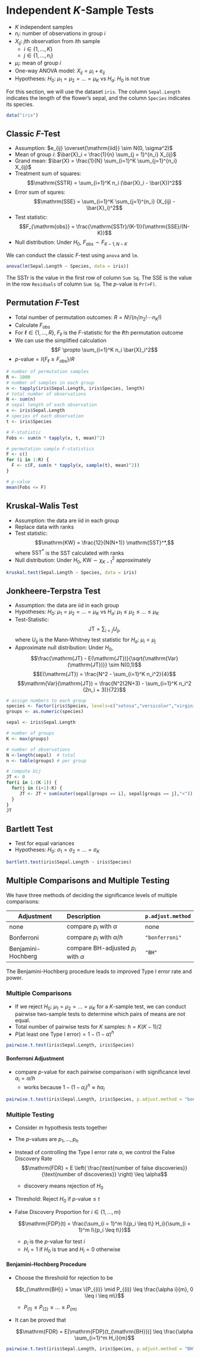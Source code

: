 # Independent $K$-Sample Tests

- $K$ independent samples
- $n_i$: number of observations in group $i$
- $X_{ij}$: $j$th observation from $i$th sample
  - $i \in \{1, \dots, K\}$
  - $j \in \{1, \dots, n_i\}$
- $\mu_i$: mean of group $i$
- One-way ANOVA model: $X_{ij} = \mu_i + e_{ij}$
- Hypotheses: $H_0$: $\mu_1 = \mu_2 = \dots = \mu_K$ vs 
              $H_a$: $H_0$ is not true

For this section, we will use the dataset `iris`.
The column `Sepal.Length` indicates the length of the flower's sepal,
and the column `Species` indicates its species.

```r
data("iris")
```


## Classic $F$-Test

- Assumption: $e_{ij} \overset{\mathrm{iid}} \sim N(0, \sigma^2)$
- Mean of group $i$: $\bar{X}_i = \frac{1}{n} \sum_{j = 1}^{n_i} X_{ij}$
- Grand mean: $\bar{X} = \frac{1}{N} \sum_{i=1}^K \sum_{j=1}^{n_i} X_{ij}$
- Treatment sum of squares:
  $$\mathrm{SSTR} = \sum_{i=1}^K n_i (\bar{X}_i - \bar{X})^2$$
- Error sum of squres:
  $$\mathrm{SSE} = \sum_{i=1}^K \sum_{j=1}^{n_i} (X_{ij} - \bar{X}_i)^2$$
- Test statistic:
  $$F_{\mathrm{obs}} = \frac{\mathrm{SSTr}/(K-1)}{\mathrm{SSE}/(N-K)}$$
- Null distribution: Under $H_0$, $F_{\mathrm{obs}} \sim F_{K-1, N-K}$

We can conduct the classic $F$-test using `anova` and `lm`.

```r
anova(lm(Sepal.Length ~ Species, data = iris))
```

The SSTr is the value in the first row of column `Sum Sq`.
The SSE is the value in the row `Residuals` of column `Sum Sq`.
The $p$-value is `Pr(>F)`.

## Permutation $F$-Test

- Total number of permutation outcomes: $R = N!/(n_1! n_2! \cdots n_K!)$
- Calculate $F_{\mathrm{obs}}$
- For $\ell \in \{1, \dots, R\}$, 
  $F_\ell$ is the $F$-statistic for the $\ell$th permutation outcome
- We can use the simplified calculation
    $$F \propto \sum_{i=1}^K n_i \bar{X}_i^2$$
- $p\text{-value} = I\{F_\ell \geq F_{\mathrm{obs}}\} / R$

```r
# number of permutation samples
R <- 1000 
# number of samples in each group
n <- tapply(iris$Sepal.Length, iris$Species, length)
# total number of observations
N <- sum(n)
# sepal length of each observation
x <- iris$Sepal.Length
# species of each observation
t <- iris$Species

# F-statistic
Fobs <- sum(n * tapply(x, t, mean)^2)

# permutation sample F-statistics
F <- c()
for (i in 1:R) {
  F <- c(F, sum(n * tapply(x, sample(t), mean)^2))
}

# p-value
mean(Fobs <= F)
```


## Kruskal-Walis Test

- Assumption: the data are iid in each group
- Replace data with ranks
- Test statistic: 
  $$\mathrm{KW} = \frac{12}{N(N+1)} \mathrm{SST}^*,$$
  where $\mathrm{SST}^*$ is the SST calculated with ranks
- Null distribution:
  Under $H_0$, $\mathrm{KW} \sim \chi^2_{K-1}$ approximately
  
```r
kruskal.test(Sepal.Length ~ Species, data = iris)
```


## Jonkheere-Terpstra Test

- Assumption: the data are iid in each group
- Hypotheses: $H_0$: $\mu_1 = \mu_2 = \dots = \mu_K$ vs 
              $H_a$: $\mu_1 \leq \mu_2 \leq \dots \leq \mu_K$
- Test-Statistic:
  $$\mathrm{JT} = \sum_{i < j} U_{ij},$$
  where $U_{ij}$ is the Mann-Whitney test statistic
  for $H_a$: $\mu_i < \mu_j$
- Approximate null distribution: Under $H_0$,
  $$\frac{\mathrm{JT} - E(\mathrm{JT})}{\sqrt{\mathrm{Var}(\mathrm{JT})}}
  \sim N(0,1)$$
  $$E(\mathrm{JT}) = \frac{N^2 - \sum_{i=1}^K n_i^2}{4}$$
  $$\mathrm{Var}(\mathrm{JT}) 
  = \frac{N^2(2N+3) - \sum_{i=1}^K n_i^2 (2n_i + 3)}{72}$$

```r
# assign numbers to each group
species <- factor(iris$Species, levels=c("setosa","versicolor","virginica"))
groups <- as.numeric(species)

sepal <- iris$Sepal.Length

# number of groups
K <- max(groups)

# number of observations
N <-length(sepal)  # total
n <- table(groups) # per group

# compute Uij
JT <- 0
for(i in 1:(K-1)) {
  for(j in (i+1):K) {
     JT <- JT + sum(outer(sepal[groups == i], sepal[groups == j],"<"))
  }
}
JT
```


## Bartlett Test

- Test for equal variances
- Hypotheses: $H_0$: $\sigma_1 = \sigma_2 = \dots = \sigma_K$

```r
bartlett.test(iris$Sepal.Length ~ iris$Species)
```


## Multiple Comparisons and Multiple Testing {.tabset .tabset-pills}

We have three methods of deciding the significance levels of multiple comparisons:

Adjustment         Description                             `p.adjust.method`
----------         ---------------------------             -----------------
none               compare $p_i$ with $\alpha$             none
Bonferroni         compare $p_i$ with $\alpha / h$         `"bonferroni"`
Benjamini-Hochberg compare BH-adjusted $p_i$ with $\alpha$ `"BH"`

The Benjamini-Hochberg procedure leads to improved Type I error rate and power.

### Multiple Comparisons

- If we reject $H_0$: $\mu_1 = \mu_2 = \dots = \mu_K$ for a $K$-sample test,
  we can conduct pairwise two-sample tests to determine which pairs of means
  are not equal.
- Total number of pairwise tests for $K$ samples: $h = K(K-1)/2$
- $P(\text{at least one Type I error}) = 1 - (1 - \alpha)^h$

```r
pairwise.t.test(iris$Sepal.Length, iris$Species)
```

#### Bonferroni Adjustment

- compare $p$-value for each pairwise comparison $i$ with significance level
  $\alpha_i = \alpha / h$
  - works because $1 - (1 - \alpha_i)^h \approx h \alpha_i$

```r
pairwise.t.test(iris$Sepal.Length, iris$Species, p.adjust.method = "bonferroni")
```


### Multiple Testing

- Consider $m$ hypothesis tests together
- The $p$-values are $p_1, \dots, p_h$
- Instead of controlling the Type I error rate $\alpha$, 
  we control the False Discovery Rate
  $$\mathrm{FDR} 
  = E \left( \frac{\text{number of false discoveries}}{\text{number of discoveries}} \right)
  \leq \alpha$$
  - discovery means rejection of $H_0$
- Threshold: Reject $H_0$ if $p\text{-value} \leq t$
- False Discovery Proportion for $i \in \{1, \dots, m\}$

  $$\mathrm{FDP}(t) = \frac{\sum_{i = 1}^m I\{p_i \leq t\} H_i}{\sum_{i = 1}^m I\{p_i \leq t\}}$$
  - $p_i$ is the $p$-value for test $i$
  - $H_i = 1$ if $H_0$ is true and $H_i = 0$ otherwise

#### Benjamini-Hochberg Procedure

- Choose the threshold for rejection to be

  $$t_{\mathrm{BH}} = \max \{P_{(i)} \mid P_{(i)} \leq \frac{\alpha i}{m}, 0 \leq i \leq m\}$$
  - $P_{(1)} \leq P_{(2)} \leq \dots \leq P_{(m)}$
- It can be proved that

  $$\mathrm{FDR} = E[\mathrm{FDP}(t_{\mathrm{BH}})] 
  \leq \frac{\alpha \sum_{i=1}^m H_i}{m}$$

```r
pairwise.t.test(iris$Sepal.Length, iris$Species, p.adjust.method = "BH")
```
